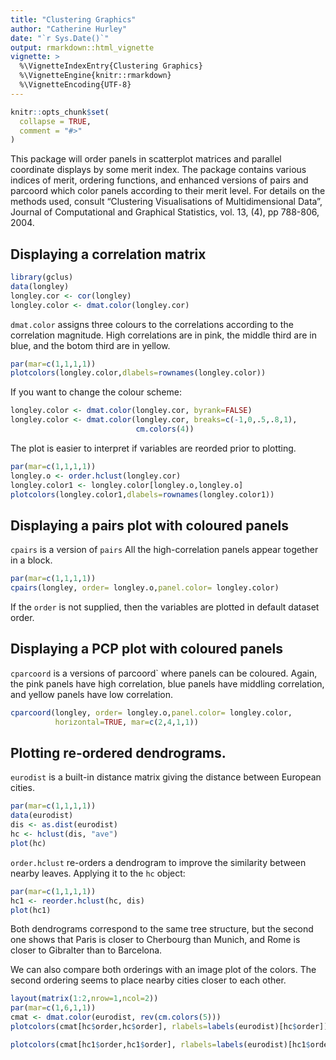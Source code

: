 ```yaml
---
title: "Clustering Graphics"
author: "Catherine Hurley"
date: "`r Sys.Date()`"
output: rmarkdown::html_vignette
vignette: >
  %\VignetteIndexEntry{Clustering Graphics}
  %\VignetteEngine{knitr::rmarkdown}
  %\VignetteEncoding{UTF-8}
---
```


```r
knitr::opts_chunk$set(
  collapse = TRUE,
  comment = "#>"
)
```

This package will order panels in scatterplot matrices and parallel coordinate
 displays by some merit index. The package contains various indices of merit,
 ordering functions, and enhanced versions of pairs and parcoord which
 color panels according to their merit level.
 For details on the methods used, consult "Clustering Visualisations of Multidimensional 
Data", Journal of Computational and Graphical Statistics,
vol. 13, (4), pp 788-806, 2004. 



## Displaying a correlation matrix

```r
library(gclus)
data(longley)
longley.cor <- cor(longley)
longley.color <- dmat.color(longley.cor)
```

 `dmat.color` assigns three colours to the correlations according to the correlation
 magnitude. High correlations are in pink, the middle third are in blue, and the
 botom third are in yellow.
 
```r
par(mar=c(1,1,1,1))
plotcolors(longley.color,dlabels=rownames(longley.color))
```

If you want to change the colour scheme:

```r
longley.color <- dmat.color(longley.cor, byrank=FALSE)
longley.color <- dmat.color(longley.cor, breaks=c(-1,0,.5,.8,1), 
                            cm.colors(4))
```


The plot is easier to interpret if variables are reorded prior to plotting.

```r
par(mar=c(1,1,1,1))
longley.o <- order.hclust(longley.cor)
longley.color1 <- longley.color[longley.o,longley.o]
plotcolors(longley.color1,dlabels=rownames(longley.color1))
```


## Displaying a pairs plot with coloured panels

`cpairs` is a version of `pairs` All the high-correlation panels appear
together in a block.

```r
par(mar=c(1,1,1,1))
cpairs(longley, order= longley.o,panel.color= longley.color)
```

If the `order` is not supplied, then the variables are plotted in default dataset order.

## Displaying a PCP plot with coloured panels

`cparcoord` is a versions of ` `parcoord`
where panels can be coloured. Again, the pink panels have high correlation,
blue panels have middling correlation, and yellow panels have low correlation.

```r
cparcoord(longley, order= longley.o,panel.color= longley.color, 
          horizontal=TRUE, mar=c(2,4,1,1))
```


## Plotting re-ordered dendrograms.


`eurodist` is a built-in distance matrix giving the distance between European cities.

```r
par(mar=c(1,1,1,1))
data(eurodist)
dis <- as.dist(eurodist)
hc <- hclust(dis, "ave")
plot(hc)
```

`order.hclust` re-orders a dendrogram to improve the similarity between
nearby leaves.
Applying it to the `hc` object:

```r
par(mar=c(1,1,1,1))
hc1 <- reorder.hclust(hc, dis)
plot(hc1)
```


Both dendrograms correspond to the same tree structure,
but the second one shows that
Paris is closer to Cherbourg than Munich, and
Rome is closer to Gibralter than to Barcelona.


We can also compare both orderings with an
image plot of the colors.
The second ordering seems to place nearby cities
closer to each other.


```r

layout(matrix(1:2,nrow=1,ncol=2))
par(mar=c(1,6,1,1))
cmat <- dmat.color(eurodist, rev(cm.colors(5)))
plotcolors(cmat[hc$order,hc$order], rlabels=labels(eurodist)[hc$order])

plotcolors(cmat[hc1$order,hc1$order], rlabels=labels(eurodist)[hc1$order])

```


